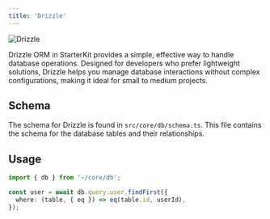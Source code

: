 ```yaml
---
title: 'Drizzle'
---
```


<img src="/images/drizzle.png" alt="Drizzle" />

Drizzle ORM in StarterKit provides a simple, effective way to handle database operations. Designed for developers who prefer lightweight solutions, Drizzle helps you manage database interactions without complex configurations, making it ideal for small to medium projects.

## Schema

The schema for Drizzle is found in `src/core/db/schema.ts`. This file contains the schema for the database tables and their relationships.

## Usage

```typescript
import { db } from '~/core/db';

const user = await db.query.user.findFirst({
  where: (table, { eq }) => eq(table.id, userId),
});
```
